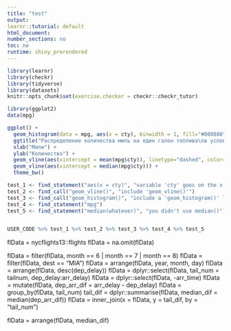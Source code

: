 ```yaml
---
title: "test"
output: 
learnr::tutorial: default
html_document: 
number_sections: no
toc: no
runtime: shiny_prerendered
---
```



```r
library(learnr)
library(checkr)
library(tidyverse)
library(datasets)
knitr::opts_chunk$set(exercise.checker = checkr::checkr_tutor)
```


```r
library(ggplot2)
data(mpg)
```

```r
ggplot() +
  geom_histogram(data = mpg, aes(x = cty), binwidth = 1, fill="#008080", col="#483D8B", alpha = 0.5)  + 
  ggtitle("Распределение количества миль на один галон топлива\nв условиях города") + 
  xlab("Мили") + 
  ylab("Количество") +
  geom_vline(aes(xintercept = mean(mpg$cty)), linetype="dashed", color="#8B0000", size=1) +
  geom_vline(aes(xintercept = median(mpg$cty))) + 
  theme_bw()

```
```r
test_1 <- find_statement("aes(x = cty)", "variable 'cty' goes on the x axis")
test_2 <- find_call("geom_vline()", "include 'geom_vline()'")
test_3 <- find_call("geom_histogram()", "include a 'geom_histogram()' layer")
test_4 <- find_statement("mpg") 
test_5 <- find_statement("median(whatever)", "you didn't use median()")


USER_CODE %>% test_1 %>% test_2 %>% test_3 %>% test_4 %>% test_5

```


flData = nycflights13::flights
flData = na.omit(flData)

flData = filter(flData, month == 6 | month == 7 | month == 8)
flData = filter(flData, dest == "MIA")
flData = arrange(flData, year, month, day)
flData = arrange(flData, desc(dep_delay))
flData = dplyr::select(flData, tail_num = tailnum, dep_delay:arr_delay)
flData = dplyr::select(flData, -arr_time)
flData = mutate(flData, dep_arr_dif = arr_delay - dep_delay)
flData = group_by(flData, tail_num)
tail_dif = dplyr::summarise(flData, median_dif = median(dep_arr_dif))
flData = inner_join(x = flData, y = tail_dif, by = "tail_num")

flData = arrange(flData, median_dif)

